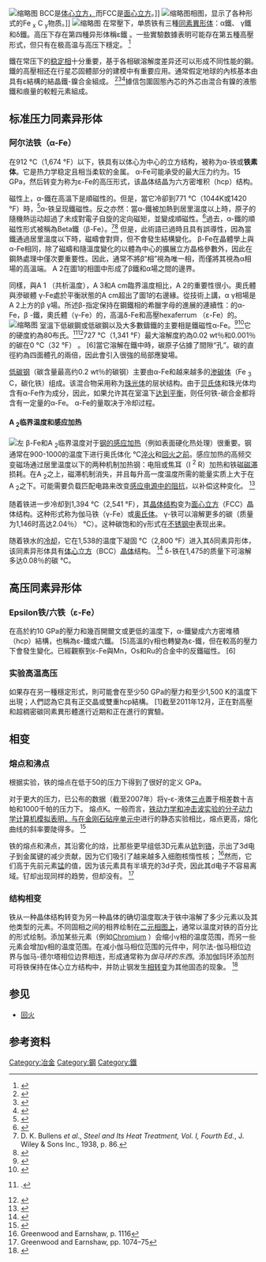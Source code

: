 {{Copy edit|time=2021-03-09T07:00:16+00:00}}
[[File:Pure_iron_phase_diagram_(EN).svg|缩略图]] BCC是[[立方晶系|体心立方，]]而FCC是[[立方晶系|面心立方]]。]]
[[File:Iron_carbon_phase_diagram.svg|缩略图]]相图，显示了各种形式的Fe <sub>x</sub> C <sub>y</sub>物质。]]
[[File:IronAlfa&IronGamma.svg|缩略图]]
在常壓下，单质铁有三種[[同素异形体|同素異形体]]：α鐵、 γ鐵和δ鐵。高压下存在第四種异形体稱ε鐵 。一些實驗数據表明可能存在第五種高壓形式，但只有在极高温与高压下穩定。 <ref name="HTP-iron">{{Cite journal|title=High-pressure experiments and the phase diagram of lower mantle and core materials|last=Boehler|first=Reinhard|journal=Reviews of Geophysics|publisher=American Geophysical Union|issue=2|doi=10.1029/1998RG000053|year=2000|volume=38|pages=221–245|bibcode=2000RvGeo..38..221B}}</ref>

鐵在常压下的[[相平衡|稳定相]]十分重要，基于各相碳溶解度差异还可以形成不同性能的鋼。鐵的高壓相还在行星芯固體部分的建模中有重要应用。通常假定地球的內核基本由具有ε結構的結晶鐵-鎳合金組成。 <ref>{{cite web|last=Cohen |first=Ronald |author2=Stixrude, Lars |url=http://www.psc.edu/science/Cohen_Stix/cohen_stix.html |title=Crystal at the Center of the Earth |access-date=2007-02-05 |archive-url=https://web.archive.org/web/20070205041442/http://www.psc.edu/science/Cohen_Stix/cohen_stix.html |archive-date=5 February 2007 |url-status=dead }}</ref><ref>{{cite journal |last1=Stixrude |first1=Lars |last2=Cohen |first2=R.E. |title=High-Pressure Elasticity of Iron and Anisotropy of Earth's Inner Core |journal=Science |volume=267 |issue=5206 |pages=1972–5 |date=March 1995 |pmid=17770110 |doi=10.1126/science.267.5206.1972 |bibcode=1995Sci...267.1972S |s2cid=39711239 }}</ref><ref>{{cite web |url=https://www.bbc.co.uk/news/uk-14678004 |work=BBC News |title=What is at the centre of the Earth? |date=31 August 2011}}</ref>據信包圍固態內芯的外芯由混合有鎳的液態鐵和痕量的較輕元素組成。

== 标准压力同素异形体 ==

=== 阿尔法铁（α-Fe） ===
在912 °C（1,674 °F）以下，铁具有以体心为中心的立方结构，被称为α-铁或'''铁素体'''。它是热力学稳定且相当柔软的金属。 α-Fe可能承受的最大压力约为。15 GPa，然后转变为称为ε-Fe的高压形式，该晶体结晶为六方密堆积（hcp）结构。

磁性上，α-鐵在高溫下是順磁性的。但是，當它冷卻到771 °C（1044K或1420 °F）時，<ref name="ASM3">{{cite book |series=ASM Handbook |volume=3 |title=Alloy Phase Diagrams |publisher=ASM International |year=1992 |pages=2.210, 4.9 |isbn=978-0-87170-381-1}}</ref>α-铁呈现鐵磁性。反之亦然：當α-鐵被加熱到居里溫度以上時，原子的隨機熱运动超過了未成對電子自旋的定向磁矩，並變成順磁性。<ref>{{cite book |first1=B.D. |last1=Cullity |first2=C.D. |last2=Graham |title=Introduction to Magnetic Materials |url=https://archive.org/details/introductiontoma00cull_735 |edition=2nd |publisher=IEEE |year=2009 |page=[https://archive.org/details/introductiontoma00cull_735/page/n107 91] |isbn=978-0-471-47741-9}}</ref>過去，α-鐵的順磁性形式被稱為Beta鐵（β-Fe）。<ref>D. K. Bullens ''et al''., ''Steel and Its Heat Treatment, Vol. I, Fourth Ed.'', J. Wiley & Sons Inc., 1938, p. 86.</ref><ref>{{cite book |first=S.H. |last=Avner |title=Introduction to physical metallurgy |url=https://books.google.com/books?id=ZsBTAAAAMAAJ |year=1974 |publisher=McGraw-Hill |isbn=978-0-07-002499-1 |edition=2nd |page=225}}</ref> 但是，此術語已過時且具有誤導性，因為當鐵通過居里溫度以下時，磁疇會對齊，但不會發生結構變化。 β-Fe在晶體學上與α-Fe相同，除了磁疇和隨溫度變化的以體為中心的擴展立方晶格參數外，因此在鋼熱處理中僅次要重要性。因此，通常不將β“相”視為唯一相，而僅將其視為α相場的高溫端。 A 2在圖1的相圖中形成了β鐵和α場之間的邊界。

同樣，與A 1 （共析溫度），A 3和A cm臨界溫度相比，A 2的重要性很小。奧氏體與滲碳體 γ-Fe處於平衡狀態的A cm超出了圖1的右邊緣。從技術上講，α γ相場是A 2上方的β γ場。所述β-指定保持在鋼鐵相的希臘字母的進展的連續性：的α-Fe，β -鐵，奧氏體（γ-Fe）的，高溫δ-Fe和高壓hexaferrum （ε-Fe）的。
[[File:Iron-alpha-pV.svg|缩略图]]
室溫下低碳鋼或低碳鋼以及大多數鑄鐵的主要相是鐵磁性α-Fe。<ref>{{Citation | last = Maranian | first = Peter | title = Reducing Brittle and Fatigue Failures in Steel Structures | publisher = American Society of Civil Engineers | location = New York | year = 2009 | url = https://books.google.com/books?id=qTT2LgLnpMUC&pg=PA81 | isbn = 978-0-7844-1067-7 | postscript =.}}</ref><ref>{{Greenwood&Earnshaw2nd}}</ref>它的硬度約為80布氏。<ref>{{Citation | title = Structure of plain steel | url = http://www.keytometals.com/page.aspx?ID=CheckArticle&site=kts&NM=3 | access-date = 2008-10-21}}.</ref><ref name=Alvarenga>{{cite journal |vauthors=Alvarenga HD, Van de Putte T, Van Steenberge N, Sietsma J, Terryn H |title=Influence of Carbide Morphology and Microstructure on the Kinetics of Superficial Decarburization of C-Mn Steels |journal=Metall Mater Trans A |date=January 2015 |volume=46 |issue=1 |pages=123–133 |doi=10.1007/s11661-014-2600-y |bibcode=2015MMTA...46..123A |s2cid=136871961 }}</ref>727 °C（1,341 °F）最大溶解度約為0.02 wt％和0.001％的碳在0 °C（32 °F） 。 [6]當它溶解在鐵中時，碳原子佔據了間隙“孔”。碳的直徑約為四面體孔的兩倍，因此會引入很強的局部應變場。

[[碳鋼|低碳钢]]（碳含量最高约0.2 wt％的碳钢）主要由α-Fe和越来越多的[[碳化三铁|渗碳体]]（Fe <sub>3</sub> C，碳化铁）组成。该混合物采用称为[[波來鐵|珠光体]]的层状结构。由于[[贝氏体|贝氏体]]和珠光体均含有α-Fe作为成分，因此，如果允许其在室温下[[化学平衡|达到平衡]]，则任何铁-碳合金都将含有一定量的α-Fe。 α-Fe的量取决于冷却过程。

==== A <sub>2</sub>临界温度和感应加热 ====
[[File:Beta_iron_carbon_pd.TIF|左]]
β-Fe和A <sub>2</sub>临界温度对于[[感应加热|钢的感应加热]]（例如表面硬化热处理）很重要。钢通常在900-1000的温度下进行奥氏体化 °C[[淬火|淬火]]和[[回火|回火之前]]。感应加热的高频交变磁场通过居里温度以下的两种机制加热钢：电阻或焦耳（I <sup>2</sup> R）加热和铁磁[[遲滯現象|磁滞]]损耗。在A <sub>2</sub>之上，磁滞机制消失，并且每升高一度温度所需的能量实质上大于在A <sub>2</sub>之下。可能需要负载匹配电路来改变[[阻抗|感应电源中的阻抗]]，以补偿这种变化。 <ref>{{Cite book|first=S.L.|last=Semiatin|first2=D.E.|last2=Stutz|title=Induction Heat Treatment of Steel|url=https://archive.org/details/inductionheattre0000semi|publisher=ASM International|year=1986|pages=[https://archive.org/details/inductionheattre0000semi/page/95 95]–98|isbn=978-0-87170-211-1}}</ref>

随着铁进一步冷却到1,394 °C（2,541 °F），其[[晶体结构|晶体结构]]变为[[立方晶系|面心立方]]（FCC）晶体结构。这种形式称为伽马铁（γ-Fe）或[[奥氏体|奥氏体]]。 γ-铁可以溶解更多的碳（质量为1,146时高达2.04％） °C）。这种碳饱和的γ形式在[[不鏽鋼|不锈钢中]]表现出来。

随着铁水的[[相變|冷却]]，它在1,538的温度下凝固 °C（2,800 °F）进入其δ同素异形体，该同素异形体具有[[立方晶系|体心立方]]（BCC）[[晶体|晶体]]结构。 <ref>{{Cite book|editor-first=Taylor|editor-last=Lyman|series=Metals Handbook|volume=8|title=Metallography, Structures and Phase Diagrams|year=1973|edition=8th|publisher=ASM International|location=Metals Park, Ohio|oclc=490375371}}</ref> δ-铁在1,475的质量下可溶解多达0.08％的碳 ℃。

== 高压同素异形体 ==

=== Epsilon铁/六铁（ε-Fe） ===
在高於約10 GPa的壓力和幾百開爾文或更低的溫度下，α-鐵變成六方密堆積（hcp）結構，也稱為ε-鐵或六鐵。 [5]高溫的γ相也轉變為ε-鐵，但在較高的壓力下會發生變化。已經觀察到ε-Fe與Mn，Os和Ru的合金中的反鐵磁性。 [6]

=== 实验高温高压 ===
如果存在另一種穩定形式，則可能會在至少50 GPa的壓力和至少1,500 K的溫度下出現；人們認為它具有正交晶或雙重hcp結構。 [1]截至2011年12月，正在對高壓和超稠密碳同素異形體進行近期和正在進行的實驗。

== 相变 ==

=== 熔点和沸点 ===
根据实验，铁的熔点在低于50的压力下得到了很好的定义 GPa。

对于更大的压力，已公布的数据（截至2007年）将γ-ε-液体[[三相点|三点]]置于相差数十吉帕和1000千帕的压力下。 熔点K。一般而言，[[分子动力学|铁动力学和冲击波实验的分子动力学]][[金刚石压砧|计算机模拟表明，与在金刚石砧座单元中]]进行的静态实验相比，熔点更高，熔化曲线的斜率要陡得多。 <ref name="melting">{{Cite book|pages=527–41|doi=10.1016/B978-044452748-6.00047-X|isbn=9780444527486|title=Properties of Rocks and Minerals_High-Pressure Melting|first=Reinhard|last=Boehler|first2=M.|last2=Ross|publisher=Elsevier|date=2007|series=Treatise on Geophysics|volume=2}}</ref>

铁的熔点和沸点，其沿雾化的焓，比那些更早组低3D元素从[[钪|钪]]到[[铬|铬]]，示出了3d电子到金属键的减少贡献，因为它们吸引了越来越多入细胞核惰性核； <ref name="Greenwood1116">Greenwood and Earnshaw, p. 1116</ref>然而，它们高于先前元素[[锰|锰]]的值，因为该元素具有半填充的3d子壳，因此其d电子不容易离域。钌却出现同样的趋势，但却没有。 <ref name="Greenwood1074">Greenwood and Earnshaw, pp. 1074–75</ref>

=== 结构相变 ===
铁从一种晶体结构转变为另一种晶体的确切温度取决于铁中溶解了多少元素以及其他类型的元素。不同固相之间的相界绘制在[[相图|二元相图上]]，通常以温度对铁的百分比的形式绘制。添加某些元素（例如[[铬|Chromium]] ）会缩小γ相的温度范围，而另一些元素会增加γ相的温度范围。在减小伽马相位范围的元件中，阿尔法-伽马相位边界与伽马-德尔塔相位边界相连，形成通常称为''伽马环的东西''。添加伽玛环添加剂可将铁保持在体心立方结构中，并防止钢发生[[相變|相转变]]为其他固态的现象。 <ref>{{Cite book|title=Handbook of Materials Selection|editor-last=Myer Kurz|page=44|url=https://books.google.com/books?id=gWg-rchM700C&q=gamma+loop+steel+-medicine+-medical&pg=PA44|accessdate=December 19, 2013|isbn=9780471359241|date=2002-07-22}}</ref>

== 参见 ==
* [[回火|回火]]

== 参考资料 ==
{{Reflist|2}}
[[Category:冶金|Category:冶金]]
[[Category:鋼|Category:鋼]]
[[Category:鐵|Category:鐵]]